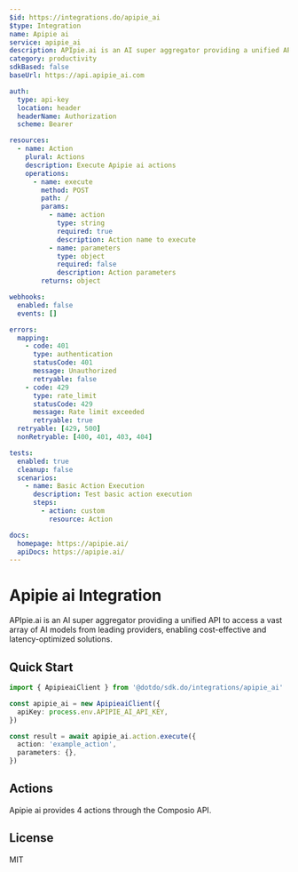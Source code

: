 ```yaml
---
$id: https://integrations.do/apipie_ai
$type: Integration
name: Apipie ai
service: apipie_ai
description: APIpie.ai is an AI super aggregator providing a unified API to access a vast array of AI models from leading providers, enabling cost-effective and latency-optimized solutions.
category: productivity
sdkBased: false
baseUrl: https://api.apipie_ai.com

auth:
  type: api-key
  location: header
  headerName: Authorization
  scheme: Bearer

resources:
  - name: Action
    plural: Actions
    description: Execute Apipie ai actions
    operations:
      - name: execute
        method: POST
        path: /
        params:
          - name: action
            type: string
            required: true
            description: Action name to execute
          - name: parameters
            type: object
            required: false
            description: Action parameters
        returns: object

webhooks:
  enabled: false
  events: []

errors:
  mapping:
    - code: 401
      type: authentication
      statusCode: 401
      message: Unauthorized
      retryable: false
    - code: 429
      type: rate_limit
      statusCode: 429
      message: Rate limit exceeded
      retryable: true
  retryable: [429, 500]
  nonRetryable: [400, 401, 403, 404]

tests:
  enabled: true
  cleanup: false
  scenarios:
    - name: Basic Action Execution
      description: Test basic action execution
      steps:
        - action: custom
          resource: Action

docs:
  homepage: https://apipie.ai/
  apiDocs: https://apipie.ai/
---
```


# Apipie ai Integration

APIpie.ai is an AI super aggregator providing a unified API to access a vast array of AI models from leading providers, enabling cost-effective and latency-optimized solutions.

## Quick Start

```typescript
import { ApipieaiClient } from '@dotdo/sdk.do/integrations/apipie_ai'

const apipie_ai = new ApipieaiClient({
  apiKey: process.env.APIPIE_AI_API_KEY,
})

const result = await apipie_ai.action.execute({
  action: 'example_action',
  parameters: {},
})
```

## Actions

Apipie ai provides 4 actions through the Composio API.

## License

MIT
